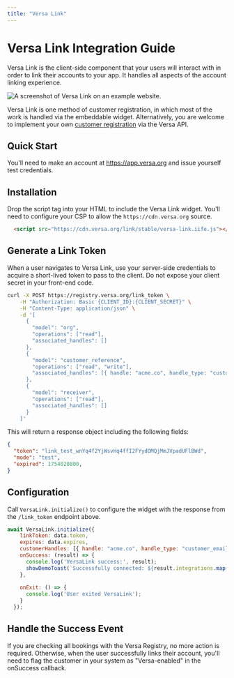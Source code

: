 ```yaml
---
title: "Versa Link"
---
```


# Versa Link Integration Guide

Versa Link is the client-side component that your users will interact with in order to link their accounts to your app. It handles all aspects of the account linking experience.

![A screenshot of Versa Link on an example website.](https://raw.githubusercontent.com/versa-protocol/docs/main/assets/versa_link.png)

Versa Link is one method of customer registration, in which most of the work is handled via the embeddable widget. Alternatively, you are welcome to implement your own [customer registration](/customer_registration) via the Versa API.

## Quick Start

You'll need to make an account at https://app.versa.org and issue yourself test credentials.

## Installation

Drop the script tag into your HTML to include the Versa Link widget. You'll need to configure your CSP to allow the `https://cdn.versa.org` source.

```html
  <script src="https://cdn.versa.org/link/stable/versa-link.iife.js"></script>
```

## Generate a Link Token

When a user navigates to Versa Link, use your server-side credentials to acquire a short-lived token to pass to the client.
Do not expose your client secret in your front-end code.

```bash
curl -X POST https://registry.versa.org/link_token \
    -H "Authorization: Basic {CLIENT_ID}:{CLIENT_SECRET}" \
    -H "Content-Type: application/json" \
    -d '[
      {
        "model": "org",
        "operations": ["read"],
        "associated_handles": []
      },
      {
        "model": "customer_reference",
        "operations": ["read", "write"],
        "associated_handles": [{ handle: "acme.co", handle_type: "customer_email_domain" }, { handle: "CORPORATE_DISCOUNT_XYZ", handle_type: "merchant_group_code" }]
      },
      {
        "model": "receiver",
        "operations": ["read"],
        "associated_handles": []
      }
    ]'
```

This will return a response object including the following fields:
```json
{
  "token": "link_test_wnYq4f2YjWsvHq4ffI2FYydOMQjMmJVpadUFlBWd",
  "mode": "test",
  "expired": 1754020800,
}
```

## Configuration

Call `VersaLink.initialize()` to configure the widget with the response from the `/link_token` endpoint above.

```js
await VersaLink.initialize({
    linkToken: data.token,
    expires: data.expires,
    customerHandles: [{ handle: "acme.co", handle_type: "customer_email_domain" },{ handle: "CORPORATE_DISCOUNT_XYZ", handle_type: "merchant_group_code" }],
    onSuccess: (result) => {
      console.log('VersaLink success:', result);
      showDemoToast(`Successfully connected: ${result.integrations.map(i => i.name).join(', ')}`);
    },
    
    onExit: () => {
      console.log('User exited VersaLink');
    }
  });
```

## Handle the Success Event

If you are checking all bookings with the Versa Registry, no more action is required.
Otherwise, when the user successfully links their account, you'll need to flag the customer in your system as "Versa-enabled" in the onSuccess callback.

